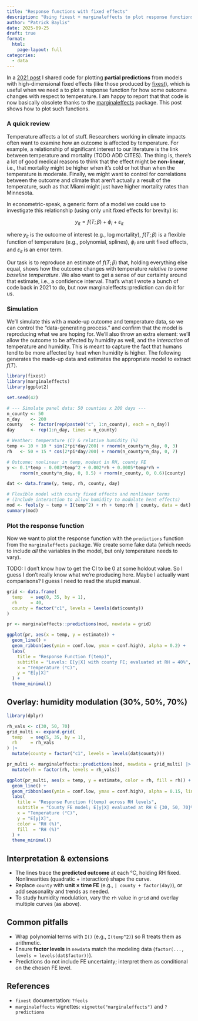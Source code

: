```yaml
---
title: "Response functions with fixed effects"
description: "Using fixest + marginaleffects to plot response functions with fixed effects"
author: "Patrick Baylis"
date: 2025-09-25
draft: true
format: 
  html:
    page-layout: full
categories:
  - data
---
```


In a [2021 post](/posts/2021-01-22-predict-partial/) I shared code for plotting **partial predictions** from models with high-dimensional fixed effects (like those produced by [fixest](https://lrberge.github.io/fixest/)), which is useful when we need a to plot a response function for how some outcome changes with respect to temperature. I am happy to report that that code is now basically obsolete thanks to the [marginaleffects](https://github.com/vincentarelbundock/marginaleffects) package. This post shows how to plot such functions. 

### A quick review

Temperature affects a lot of stuff. Researchers working in climate impacts often want to examine how an outcome is affected by temperature. For example, a relationship of significant interest to our literature is the link between temperature and mortality (TODO ADD CITES). The thing is, there's a lot of good medical reasons to think that the effect might be **non-linear**, i.e., that mortality might be higher when it's cold or hot than when the temperature is moderate. Finally, we might want to control for correlations between the outcome and climate that aren't actually a result of the temperature, such as that Miami might just have higher mortality rates than Minnesota.

In econometric-speak, a generic form of a model we could use to investigate this relationship (using only unit fixed effects for brevity) is:

$$y_{it} = f(T; \beta) + \phi_i + \varepsilon_{it}$$

where $y_{it}$ is the outcome of interest (e.g., log mortality), $f(T; \beta)$ is a flexible function of temperature (e.g., polynomial, splines), $\phi_i$ are unit fixed effects, and $\varepsilon_{it}$ is an error term. 

Our task is to reproduce an estimate of $f(T; \beta)$ that, holding everything else equal, shows how the outcome changes with temperature *relative to some baseline temperature*. We also want to get a sense of our certainty around that estimate, i.e., a confidence interval. That's what I wrote a bunch of code back in 2021 to do, but now marginaleffects::prediction can do it for us.

### Simulation

We'll simulate this with a made-up outcome and temperature data, so we can control the "data-generating process." and confirm that the model is reproducing what we are hoping for. We'll also throw an extra element: we'll allow the outcome to be affected by humidity as well, and the *interaction* of temperature and humidity. This is meant to capture the fact that humans tend to be more affected by heat when humidity is higher. The following generates the made-up data and estimates the appropriate model to extract $f(T)$. 

```r
library(fixest)
library(marginaleffects)
library(ggplot2)

set.seed(42)

# --- Simulate panel data: 50 counties x 200 days ---
n_county <- 50
n_day    <- 200
county   <- factor(rep(paste0("c", 1:n_county), each = n_day))
day      <- rep(1:n_day, times = n_county)

# Weather: temperature (C) & relative humidity (%)
temp <- 10 + 10 * sin(2*pi*day/200) + rnorm(n_county*n_day, 0, 3)
rh   <- 50 + 15 * cos(2*pi*day/200) + rnorm(n_county*n_day, 0, 7)

# Outcome: nonlinear in temp, modest in RH, county FE
y <- 0.1*temp - 0.003*temp^2 + 0.002*rh + 0.0005*temp*rh + 
     rnorm(n_county*n_day, 0, 0.5) + rnorm(n_county, 0, 0.6)[county]

dat <- data.frame(y, temp, rh, county, day)

# Flexible model with county fixed effects and nonlinear terms
# (Include interaction to allow humidity to modulate heat effects)
mod <- feols(y ~ temp + I(temp^2) + rh + temp:rh | county, data = dat)
summary(mod)
```

### Plot the response function

Now we want to plot the response function with the `predictions` function from the `marginaleffects` package. We create some fake data (which needs to include *all* the variables in the model, but only temperature needs to vary). 

TODO: I don't know how to get the CI to be 0 at some holdout value. So I guess I don't really know what we're producing here. Maybe I actually want comparisons? I guess I need to read the stupid manual.

```r
grid <- data.frame(
  temp   = seq(0, 35, by = 1),
  rh     = 40,
  county = factor("c1", levels = levels(dat$county))
)

pr <- marginaleffects::predictions(mod, newdata = grid)

ggplot(pr, aes(x = temp, y = estimate)) +
  geom_line() +
  geom_ribbon(aes(ymin = conf.low, ymax = conf.high), alpha = 0.2) +
  labs(
    title = "Response Function f(temp)",
    subtitle = "Levels: E[y|X] with county FE; evaluated at RH = 40%",
    x = "Temperature (°C)",
    y = "E[y|X]"
  ) +
  theme_minimal()
```

## Overlay: humidity modulation (30%, 50%, 70%)

```r
library(dplyr)

rh_vals <- c(30, 50, 70)
grid_multi <- expand.grid(
  temp   = seq(5, 35, by = 1),
  rh     = rh_vals
) |>
  mutate(county = factor("c1", levels = levels(dat$county)))

pr_multi <- marginaleffects::predictions(mod, newdata = grid_multi) |>
  mutate(rh = factor(rh, levels = rh_vals))

ggplot(pr_multi, aes(x = temp, y = estimate, color = rh, fill = rh)) +
  geom_line() +
  geom_ribbon(aes(ymin = conf.low, ymax = conf.high), alpha = 0.15, linewidth = 0) +
  labs(
    title = "Response Function f(temp) across RH levels",
    subtitle = "County FE model; E[y|X] evaluated at RH ∈ {30, 50, 70}%",
    x = "Temperature (°C)",
    y = "E[y|X]",
    color = "RH (%)",
    fill  = "RH (%)"
  ) +
  theme_minimal()
```

## Interpretation & extensions

- The lines trace the **predicted outcome** at each °C, holding RH fixed. Nonlinearities (quadratic + interaction) shape the curve.
- Replace `county` with **unit × time FE** (e.g., `| county + factor(day)`), or add seasonality and trends as needed.
- To study humidity modulation, vary the `rh` value in `grid` and overlay multiple curves (as above).

## Common pitfalls

- Wrap polynomial terms with `I()` (e.g., `I(temp^2)`) so R treats them as arithmetic.
- Ensure **factor levels** in `newdata` match the modeling data (`factor(..., levels = levels(dat$factor))`).
- Predictions do not include FE uncertainty; interpret them as conditional on the chosen FE level.

## References

- `fixest` documentation: `?feols`
- `marginaleffects` vignettes: `vignette("marginaleffects")` and `?predictions`



